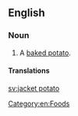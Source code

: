 ==English==

===Noun===
{{en-noun|head=[[jacket]] [[potato]]|es}}

# A [[baked potato]].

====Translations====
{{trans-see|a baked potato|baked potato}}

[[Category:en:Foods]]

[[sv:jacket potato]]